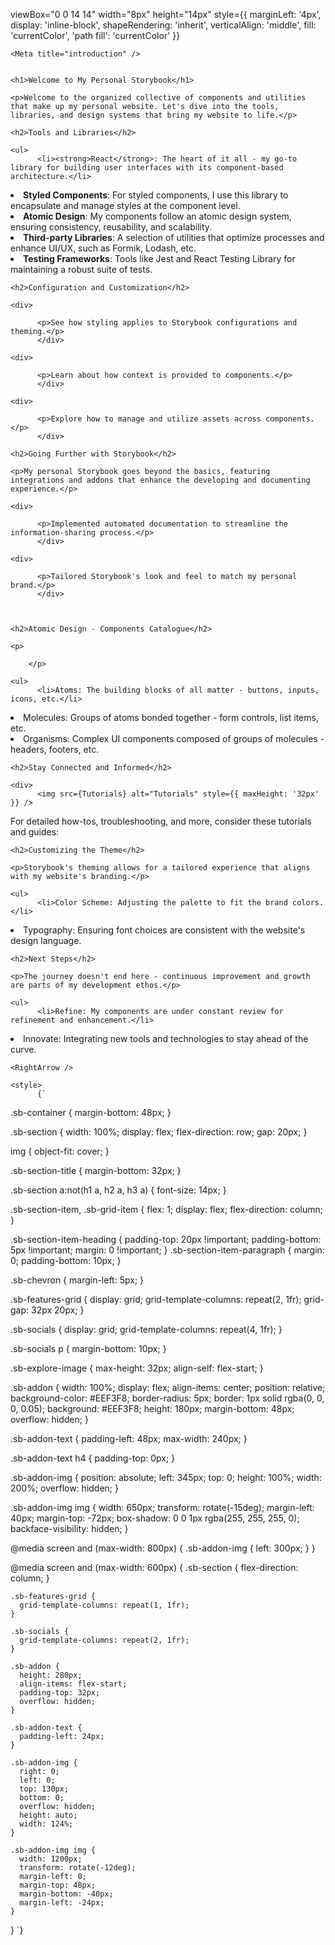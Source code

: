 

  viewBox="0 0 14 14"
  width="8px"
  height="14px"
  style={{
    marginLeft: '4px',
    display: 'inline-block',
    shapeRendering: 'inherit',
    verticalAlign: 'middle',
    fill: 'currentColor',
    'path fill': 'currentColor'
  }}
>
  <path d="m11.1 7.35-5.5 5.5a.5.5 0 0 1-.7-.7L10.04 7 4.9 1.85a.5.5 0 1 1 .7-.7l5.5 5.5c.2.2.2.5 0 .7Z" />
</svg>

    <Meta title="introduction" />


    <h1>Welcome to My Personal Storybook</h1>

    <p>Welcome to the organized collective of components and utilities that make up my personal website. Let's dive into the tools, libraries, and design systems that bring my website to life.</p>

    <h2>Tools and Libraries</h2>

    <ul>
          <li><strong>React</strong>: The heart of it all - my go-to library for building user interfaces with its component-based architecture.</li>
  <li><strong>Styled Components</strong>: For styled components, I use this library to encapsulate and manage styles at the component level.</li>
  <li><strong>Atomic Design</strong>: My components follow an atomic design system, ensuring consistency, reusability, and scalability.</li>
  <li><strong>Third-party Libraries</strong>: A selection of utilities that optimize processes and enhance UI/UX, such as Formik, Lodash, etc.</li>
  <li><strong>Testing Frameworks</strong>: Tools like Jest and React Testing Library for maintaining a robust suite of tests.</li>
      </ul>

    <h2>Configuration and Customization</h2>

    <div>

          <p>See how styling applies to Storybook configurations and theming.</p>
          </div>

    <div>

          <p>Learn about how context is provided to components.</p>
          </div>

    <div>

          <p>Explore how to manage and utilize assets across components.</p>
          </div>

    <h2>Going Further with Storybook</h2>

    <p>My personal Storybook goes beyond the basics, featuring integrations and addons that enhance the developing and documenting experience.</p>

    <div>

          <p>Implemented automated documentation to streamline the information-sharing process.</p>
          </div>

    <div>

          <p>Tailored Storybook's look and feel to match my personal brand.</p>
          </div>



    <h2>Atomic Design - Components Catalogue</h2>

    <p>

        </p>

    <ul>
          <li>Atoms: The building blocks of all matter - buttons, inputs, icons, etc.</li>
  <li>Molecules: Groups of atoms bonded together - form controls, list items, etc.</li>
  <li>Organisms: Complex UI components composed of groups of molecules - headers, footers, etc.</li>
      </ul>

    <h2>Stay Connected and Informed</h2>

    <div>
          <img src={Tutorials} alt="Tutorials" style={{ maxHeight: '32px' }} />
  <p>For detailed how-tos, troubleshooting, and more, consider these tutorials and guides:</p>
      </div>

    <h2>Customizing the Theme</h2>

    <p>Storybook's theming allows for a tailored experience that aligns with my website's branding.</p>

    <ul>
          <li>Color Scheme: Adjusting the palette to fit the brand colors.</li>
  <li>Typography: Ensuring font choices are consistent with the website's design language.</li>
      </ul>

    <h2>Next Steps</h2>

    <p>The journey doesn't end here - continuous improvement and growth are parts of my development ethos.</p>

    <ul>
          <li>Refine: My components are under constant review for refinement and enhancement.</li>
  <li>Innovate: Integrating new tools and technologies to stay ahead of the curve.</li>
      </ul>

    <RightArrow />

    <style>
          {`
  .sb-container {
    margin-bottom: 48px;
  }

  .sb-section {
    width: 100%;
    display: flex;
    flex-direction: row;
    gap: 20px;
  }

  img {
    object-fit: cover;
  }

  .sb-section-title {
    margin-bottom: 32px;
  }

  .sb-section a:not(h1 a, h2 a, h3 a) {
    font-size: 14px;
  }

  .sb-section-item, .sb-grid-item {
    flex: 1;
    display: flex;
    flex-direction: column;
  }

  .sb-section-item-heading {
    padding-top: 20px !important;
    padding-bottom: 5px !important;
    margin: 0 !important;
  }
  .sb-section-item-paragraph {
    margin: 0;
    padding-bottom: 10px;
  }

  .sb-chevron {
    margin-left: 5px;
  }

  .sb-features-grid {
    display: grid;
    grid-template-columns: repeat(2, 1fr);
    grid-gap: 32px 20px;
  }

  .sb-socials {
    display: grid;
    grid-template-columns: repeat(4, 1fr);
  }

  .sb-socials p {
    margin-bottom: 10px;
  }

  .sb-explore-image {
    max-height: 32px;
    align-self: flex-start;
  }

  .sb-addon {
    width: 100%;
    display: flex;
    align-items: center;
    position: relative;
    background-color: #EEF3F8;
    border-radius: 5px;
    border: 1px solid rgba(0, 0, 0, 0.05);
    background: #EEF3F8;
    height: 180px;
    margin-bottom: 48px;
    overflow: hidden;
  }

  .sb-addon-text {
    padding-left: 48px;
    max-width: 240px;
  }

  .sb-addon-text h4 {
    padding-top: 0px;
  }

  .sb-addon-img {
    position: absolute;
    left: 345px;
    top: 0;
    height: 100%;
    width: 200%;
    overflow: hidden;
  }

  .sb-addon-img img {
    width: 650px;
    transform: rotate(-15deg);
    margin-left: 40px;
    margin-top: -72px;
    box-shadow: 0 0 1px rgba(255, 255, 255, 0);
    backface-visibility: hidden;
  }

  @media screen and (max-width: 800px) {
    .sb-addon-img {
      left: 300px;
    }
  }

  @media screen and (max-width: 600px) {
    .sb-section {
      flex-direction: column;
    }

    .sb-features-grid {
      grid-template-columns: repeat(1, 1fr);
    }

    .sb-socials {
      grid-template-columns: repeat(2, 1fr);
    }

    .sb-addon {
      height: 280px;
      align-items: flex-start;
      padding-top: 32px;
      overflow: hidden;
    }

    .sb-addon-text {
      padding-left: 24px;
    }

    .sb-addon-img {
      right: 0;
      left: 0;
      top: 130px;
      bottom: 0;
      overflow: hidden;
      height: auto;
      width: 124%;
    }

    .sb-addon-img img {
      width: 1200px;
      transform: rotate(-12deg);
      margin-left: 0;
      margin-top: 48px;
      margin-bottom: -40px;
      margin-left: -24px;
    }
  }
  `}
      </style>

